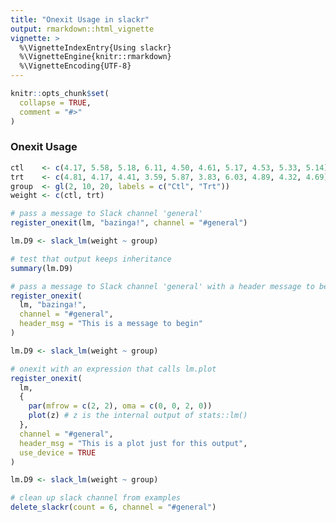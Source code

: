 ```yaml
---
title: "Onexit Usage in slackr"
output: rmarkdown::html_vignette
vignette: >
  %\VignetteIndexEntry{Using slackr}
  %\VignetteEngine{knitr::rmarkdown}
  %\VignetteEncoding{UTF-8}
---
```


```r
knitr::opts_chunk$set(
  collapse = TRUE,
  comment = "#>"
)
```


### Onexit Usage

```r
ctl    <- c(4.17, 5.58, 5.18, 6.11, 4.50, 4.61, 5.17, 4.53, 5.33, 5.14)
trt    <- c(4.81, 4.17, 4.41, 3.59, 5.87, 3.83, 6.03, 4.89, 4.32, 4.69)
group  <- gl(2, 10, 20, labels = c("Ctl", "Trt"))
weight <- c(ctl, trt)

# pass a message to Slack channel 'general'
register_onexit(lm, "bazinga!", channel = "#general")

lm.D9 <- slack_lm(weight ~ group)

# test that output keeps inheritance
summary(lm.D9)

# pass a message to Slack channel 'general' with a header message to begin output
register_onexit(
  lm, "bazinga!",
  channel = "#general",
  header_msg = "This is a message to begin"
)

lm.D9 <- slack_lm(weight ~ group)

# onexit with an expression that calls lm.plot
register_onexit(
  lm,
  {
    par(mfrow = c(2, 2), oma = c(0, 0, 2, 0))
    plot(z) # z is the internal output of stats::lm()
  },
  channel = "#general",
  header_msg = "This is a plot just for this output",
  use_device = TRUE
)

lm.D9 <- slack_lm(weight ~ group)

# clean up slack channel from examples
delete_slackr(count = 6, channel = "#general")
```
